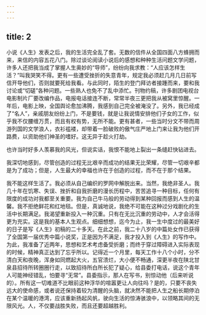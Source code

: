 ```yaml
---
---
---
```

title: 2
---




小说《人生》发表之后，我的生活完全乱了套。无数的信件从全国四面八方蜂拥而来，来信的内容五花八门。除过谈论阅读小说后的感想和种种生活问题文学问题，许多人还把我当成了掌握人生奥妙的“导师”，纷纷向我求教：“人应该怎样生活？”叫我哭笑不得。更有一些遭受挫折的失意青年，规定我必须赶几月几日前写信开导他们，否则就要死给我看。与此同时，陌生的登门拜访者接踵而来，要和我讨论或“切磋”各种问题。一些熟人也免不了乱中添忙。刊物约稿，许多剧团电视台电影制片厂要改编作品，电报电话接连不断，常常半夜三更把我从被窝里惊醒。一年后，电影上映，全国舆论愈加沸腾，我感到自己完全被淹没了。另外，我已经成了“名人”，亲戚朋友纷纷上门，不是要钱，就是让我说情安排他们子女的工作，似乎我不仅腰缠万贯，而且有权有势，无所不能。更有甚者，一些当时分文不带而周游列国的文学浪人，衣衫褴褛，却带着一脸破败的傲气庄严地上门来让我为他们开路费，以资助他们神圣的嗜好。这无异于趁火打劫。

也许当时好多人羡慕我的风光，但说实话，我恨不能地上裂出一条缝赶快钻进去。

我深切地感到，尽管创造的过程无比艰辛而成功的结果无比荣耀，尽管一切艰辛都是为了成功；但是，人生最大的幸福也许在于创造的过程，而不在于那个结果。

我不能这样生活了。我必须从自己编织的罗网中解脱出来。当然，我绝非圣人。我几十年在饥寒、失误、挫折和自我折磨的漫长历程中，苦苦追寻一种目标，任何有限度的成功对我都至关重要。我为自己牛马般的劳动得到某种回报而感到人生的温馨。我不拒绝鲜花和红地毯。但是，真诚地说，我绝不可能在这种过分戏剧化的生活中长期满足。我渴望重新投入一种沉重。只有在无比沉重的劳动中，人才会活得更为充实。这是我的基本人生观点。细细想想，迄今为止，我一生中度过的最美好的日子是写《人生》初稿的二十多天。在此之前，我二十八岁的中篇处女作已获得了全国第一届优秀中篇小说奖，正是因为不满足，我才投入到《人生》的写作中。为此，我准备了近两年，思想和艺术考虑备受折磨；而终于穿过障碍进入实际表现的时候，精神真正达到了忘乎所以。记得近一个月里，每天工作十八个小时，分不清白天和夜晚，浑身如同燃起大火，五官溃烂，大小便不畅通，深更半夜在陕北甘泉县招待所转圈圈行走，以致招待所白所长犯了疑心，给县委打电话，说这个青年人可能神经错乱，怕要寻“无常”。县委指示，那人在写书，别惊动他（后来听说的）。所有这一切难道不比眼前这种浮华的喧嚣更让人向往吗？是的，只要不丧失远大的使命感，或者说还保持着较为清醒的头脑，就决然不能把人生之船长期停泊在某个温暖的港湾，应该重新扬起风帆，驶向生活的惊涛骇浪中，以领略其间的无限风光。人，不仅要战胜失败，而且还要超越胜利。